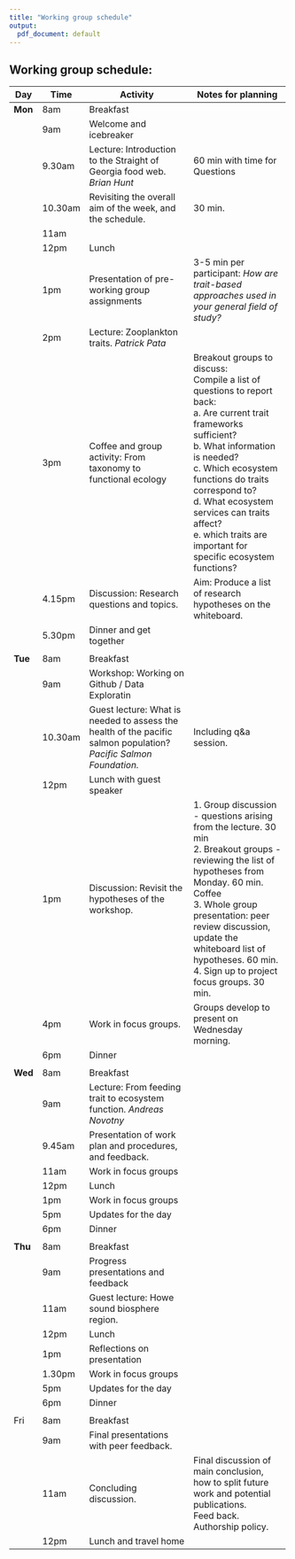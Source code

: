 ```yaml
---
title: "Working group schedule"
output:
  pdf_document: default
---
```


## Working group schedule:

+---------+---------+-------------------------------------------------------------------------------------------------------------------+---------------------------------------------------------------------------------------------------------+
| Day     | Time    | Activity                                                                                                          | Notes for planning                                                                                      |
+=========+=========+===================================================================================================================+=========================================================================================================+
| **Mon** | 8am     | Breakfast                                                                                                         |                                                                                                         |
+---------+---------+-------------------------------------------------------------------------------------------------------------------+---------------------------------------------------------------------------------------------------------+
|         | 9am     | Welcome and icebreaker                                                                                            |                                                                                                         |
+---------+---------+-------------------------------------------------------------------------------------------------------------------+---------------------------------------------------------------------------------------------------------+
|         | 9.30am  | Lecture: Introduction to the Straight of Georgia food web. *Brian Hunt*                                           | 60 min with time for Questions                                                                          |
+---------+---------+-------------------------------------------------------------------------------------------------------------------+---------------------------------------------------------------------------------------------------------+
|         | 10.30am | Revisiting the overall aim of the week, and the schedule.                                                         | 30 min.                                                                                                 |
+---------+---------+-------------------------------------------------------------------------------------------------------------------+---------------------------------------------------------------------------------------------------------+
|         | 11am    |                                                                                                                   |                                                                                                         |
+---------+---------+-------------------------------------------------------------------------------------------------------------------+---------------------------------------------------------------------------------------------------------+
|         | 12pm    | Lunch                                                                                                             |                                                                                                         |
+---------+---------+-------------------------------------------------------------------------------------------------------------------+---------------------------------------------------------------------------------------------------------+
|         | 1pm     | Presentation of pre-working group assignments                                                                     | 3-5 min per participant: *How are trait-based approaches used in your general field of study?*          |
+---------+---------+-------------------------------------------------------------------------------------------------------------------+---------------------------------------------------------------------------------------------------------+
|         | 2pm     | Lecture: Zooplankton traits. *Patrick Pata*                                                                       |                                                                                                         |
+---------+---------+-------------------------------------------------------------------------------------------------------------------+---------------------------------------------------------------------------------------------------------+
|         | 3pm     | Coffee and group activity: From taxonomy to functional ecology                                                    | Breakout groups to discuss:\                                                                            |
|         |         |                                                                                                                   | Compile a list of questions to report back:\                                                            |
|         |         |                                                                                                                   | a. Are current trait frameworks sufficient?\                                                            |
|         |         |                                                                                                                   | b. What information is needed?\                                                                         |
|         |         |                                                                                                                   | c. Which ecosystem functions do traits correspond to?\                                                  |
|         |         |                                                                                                                   | d. What ecosystem services can traits affect?\                                                          |
|         |         |                                                                                                                   | e. which traits are important for specific ecosystem functions?                                         |
+---------+---------+-------------------------------------------------------------------------------------------------------------------+---------------------------------------------------------------------------------------------------------+
|         | 4.15pm  | Discussion: Research questions and topics.                                                                        | Aim: Produce a list of research hypotheses on the whiteboard.                                           |
+---------+---------+-------------------------------------------------------------------------------------------------------------------+---------------------------------------------------------------------------------------------------------+
|         | 5.30pm  | Dinner and get together                                                                                           |                                                                                                         |
+---------+---------+-------------------------------------------------------------------------------------------------------------------+---------------------------------------------------------------------------------------------------------+
|         |         |                                                                                                                   |                                                                                                         |
+---------+---------+-------------------------------------------------------------------------------------------------------------------+---------------------------------------------------------------------------------------------------------+
| **Tue** | 8am     | Breakfast                                                                                                         |                                                                                                         |
+---------+---------+-------------------------------------------------------------------------------------------------------------------+---------------------------------------------------------------------------------------------------------+
|         | 9am     | Workshop: Working on Github / Data Exploratin                                                                     |                                                                                                         |
+---------+---------+-------------------------------------------------------------------------------------------------------------------+---------------------------------------------------------------------------------------------------------+
|         | 10.30am | Guest lecture: What is needed to assess the health of the pacific salmon population? *Pacific Salmon Foundation.* | Including q&a session.                                                                                  |
+---------+---------+-------------------------------------------------------------------------------------------------------------------+---------------------------------------------------------------------------------------------------------+
|         | 12pm    | Lunch with guest speaker                                                                                          |                                                                                                         |
+---------+---------+-------------------------------------------------------------------------------------------------------------------+---------------------------------------------------------------------------------------------------------+
|         | 1pm     | Discussion: Revisit the hypotheses of the workshop.                                                               | 1\. Group discussion - questions arising from the lecture. 30 min\                                      |
|         |         |                                                                                                                   | 2. Breakout groups - reviewing the list of hypotheses from Monday. 60 min.\                             |
|         |         |                                                                                                                   | Coffee\                                                                                                 |
|         |         |                                                                                                                   | 3. Whole group presentation: peer review discussion, update the whiteboard list of hypotheses. 60 min.\ |
|         |         |                                                                                                                   | 4. Sign up to project focus groups. 30 min.                                                             |
+---------+---------+-------------------------------------------------------------------------------------------------------------------+---------------------------------------------------------------------------------------------------------+
|         | 4pm     | Work in focus groups.                                                                                             | Groups develop to present on Wednesday morning.                                                         |
+---------+---------+-------------------------------------------------------------------------------------------------------------------+---------------------------------------------------------------------------------------------------------+
|         | 6pm     | Dinner                                                                                                            |                                                                                                         |
+---------+---------+-------------------------------------------------------------------------------------------------------------------+---------------------------------------------------------------------------------------------------------+
|         |         |                                                                                                                   |                                                                                                         |
+---------+---------+-------------------------------------------------------------------------------------------------------------------+---------------------------------------------------------------------------------------------------------+
| **Wed** | 8am     | Breakfast                                                                                                         |                                                                                                         |
+---------+---------+-------------------------------------------------------------------------------------------------------------------+---------------------------------------------------------------------------------------------------------+
|         | 9am     | Lecture: From feeding trait to ecosystem function. *Andreas Novotny*                                              |                                                                                                         |
+---------+---------+-------------------------------------------------------------------------------------------------------------------+---------------------------------------------------------------------------------------------------------+
|         | 9.45am  | Presentation of work plan and procedures, and feedback.                                                           |                                                                                                         |
+---------+---------+-------------------------------------------------------------------------------------------------------------------+---------------------------------------------------------------------------------------------------------+
|         | 11am    | Work in focus groups                                                                                              |                                                                                                         |
+---------+---------+-------------------------------------------------------------------------------------------------------------------+---------------------------------------------------------------------------------------------------------+
|         | 12pm    | Lunch                                                                                                             |                                                                                                         |
+---------+---------+-------------------------------------------------------------------------------------------------------------------+---------------------------------------------------------------------------------------------------------+
|         | 1pm     | Work in focus groups                                                                                              |                                                                                                         |
+---------+---------+-------------------------------------------------------------------------------------------------------------------+---------------------------------------------------------------------------------------------------------+
|         | 5pm     | Updates for the day                                                                                               |                                                                                                         |
+---------+---------+-------------------------------------------------------------------------------------------------------------------+---------------------------------------------------------------------------------------------------------+
|         | 6pm     | Dinner                                                                                                            |                                                                                                         |
+---------+---------+-------------------------------------------------------------------------------------------------------------------+---------------------------------------------------------------------------------------------------------+
|         |         |                                                                                                                   |                                                                                                         |
+---------+---------+-------------------------------------------------------------------------------------------------------------------+---------------------------------------------------------------------------------------------------------+
| **Thu** | 8am     | Breakfast                                                                                                         |                                                                                                         |
+---------+---------+-------------------------------------------------------------------------------------------------------------------+---------------------------------------------------------------------------------------------------------+
|         | 9am     | Progress presentations and feedback                                                                               |                                                                                                         |
+---------+---------+-------------------------------------------------------------------------------------------------------------------+---------------------------------------------------------------------------------------------------------+
|         | 11am    | Guest lecture: Howe sound biosphere region.                                                                       |                                                                                                         |
+---------+---------+-------------------------------------------------------------------------------------------------------------------+---------------------------------------------------------------------------------------------------------+
|         | 12pm    | Lunch                                                                                                             |                                                                                                         |
+---------+---------+-------------------------------------------------------------------------------------------------------------------+---------------------------------------------------------------------------------------------------------+
|         | 1pm     | Reflections on presentation                                                                                       |                                                                                                         |
+---------+---------+-------------------------------------------------------------------------------------------------------------------+---------------------------------------------------------------------------------------------------------+
|         | 1.30pm  | Work in focus groups                                                                                              |                                                                                                         |
+---------+---------+-------------------------------------------------------------------------------------------------------------------+---------------------------------------------------------------------------------------------------------+
|         | 5pm     | Updates for the day                                                                                               |                                                                                                         |
+---------+---------+-------------------------------------------------------------------------------------------------------------------+---------------------------------------------------------------------------------------------------------+
|         | 6pm     | Dinner                                                                                                            |                                                                                                         |
+---------+---------+-------------------------------------------------------------------------------------------------------------------+---------------------------------------------------------------------------------------------------------+
|         |         |                                                                                                                   |                                                                                                         |
+---------+---------+-------------------------------------------------------------------------------------------------------------------+---------------------------------------------------------------------------------------------------------+
| Fri     | 8am     | Breakfast                                                                                                         |                                                                                                         |
+---------+---------+-------------------------------------------------------------------------------------------------------------------+---------------------------------------------------------------------------------------------------------+
|         | 9am     | Final presentations with peer feedback.                                                                           |                                                                                                         |
+---------+---------+-------------------------------------------------------------------------------------------------------------------+---------------------------------------------------------------------------------------------------------+
|         | 11am    | Concluding discussion.                                                                                            | Final discussion of main conclusion, how to split future work and potential publications.\              |
|         |         |                                                                                                                   | Feed back.\                                                                                             |
|         |         |                                                                                                                   | Authorship policy.                                                                                      |
+---------+---------+-------------------------------------------------------------------------------------------------------------------+---------------------------------------------------------------------------------------------------------+
|         | 12pm    | Lunch and travel home                                                                                             |                                                                                                         |
+---------+---------+-------------------------------------------------------------------------------------------------------------------+---------------------------------------------------------------------------------------------------------+
